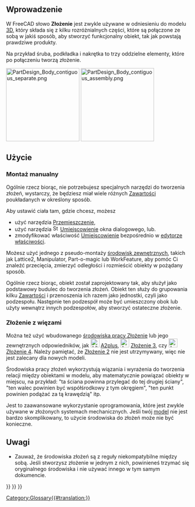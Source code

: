 <languages/>

<span id="Introduction"></span>
==Wprowadzenie==

{{TOCright}}

W FreeCAD słowo '''Złożenie''' jest zwykle używane w odniesieniu do modelu [[Model/pl|3D]], który składa się z kilku rozróżnialnych części, które są połączone ze sobą w jakiś sposób, aby stworzyć funkcjonalny obiekt, tak jak powstają prawdziwe produkty.

Na przykład śruba, podkładka i nakrętka to trzy oddzielne elementy, które po połączeniu tworzą złożenie.

[[File:PartDesign_Body_contiguous_separate.png|x200px]] [[File:PartDesign_Body_contiguous_assembly.png|x200px]]

{{Caption|Z lewej: trzy pojedyncze przylegające bryły, każda z nich modelowana przez [[PartDesign_Body/pl|Zawartość]] środowiska Projekt Części. Z prawej: poszczególne bryły zestawione razem w [[Std_Part/pl|Część]], aby stworzyć złożenie.}}

<span id="Usage"></span>
==Użycie==

<span id="Manual_assembly"></span>
===Montaż manualny===

Ogólnie rzecz biorąc, nie potrzebujesz specjalnych narzędzi do tworzenia złożeń, wystarczy, że będziesz miał wiele różnych [[Body/pl|Zawartości]] poukładanych w określony sposób.

Aby ustawić ciała tam, gdzie chcesz, możesz
* użyć narzędzia [[Std_TransformManip/pl|Przemieszczenie]],
* użyć narzędzia [[File:Std_Placement.svg|16px]] [[Std_Placement/pl|Umiejscowienie]] okna dialogowego, lub.
* zmodyfikować właściwość [[Placement/pl|Umiejscowienie]] bezpośrednio w [[Property_editor/pl|edytorze właściwości]].

Możesz użyć jednego z pseudo-montaży [[External_workbenches/pl|środowisk zewnętrznych]], takich jak Lattice2, Manipulator, Part-o-magic lub WorkFeature, aby pomóc Ci znaleźć przecięcia, zmierzyć odległości i rozmieścić obiekty w pożądany sposób.

Ogólnie rzecz biorąc, obiekt {{Button|[[File:Std_Part.svg|16px]] [[Std_Part/pl|Część]]}} został zaprojektowany tak, aby służył jako podstawowy budulec do tworzenia złożeń. Obiekt ten służy do grupowania kilku [[Body/pl|Zawartości]] i przenoszenia ich razem jako jednostki, czyli jako podzespołu. Następnie ten podzespół może być umieszczony obok lub użyty wewnątrz innych podzespołów, aby stworzyć ostateczne złożenie.

<span id="Constrained_assembly"></span>
===Złożenie z więzami===

Można też użyć wbudowanego [[Assembly_Workbench/pl|środowiska pracy Złożenie]] lub jego zewnętrznych odpowiedników, jak [[File:A2p_workbench.svg|24px]] [[A2plus_Workbench/pl|A2plus]], [[File:Assembly3_workbench_icon.svg|24px]] [[Assembly3_Workbench/pl|Złożenie 3]], czy [[File:Assembly4_workbench_icon.svg|24px]] [[Assembly4_Workbench/pl|Złożenie 4]]. Należy pamiętać, że [[Assembly2_Workbench/pl|Złożenie 2]] nie jest utrzymywany, więc nie jest zalecany dla nowych modeli.

Środowiska pracy złożeń wykorzystują wiązania i wyrażenia do tworzenia relacji między obiektami w modelu, aby matematycznie powiązać obiekty w miejscu, na przykład: "ta ściana powinna przylegać do tej drugiej ściany", "ten walec powinien być współśrodkowy z tym okręgiem", "ten punkt powinien podążać za tą krawędzią" itp.

Jest to zaawansowane wykorzystanie oprogramowania, które jest zwykle używane w złożonych systemach mechanicznych. Jeśli twój [[Model/pl|model]] nie jest bardzo skomplikowany, to użycie środowiska do złożeń może nie być konieczne.

<span id="Notes"></span>
==Uwagi==

* Zauważ, że środowiska złożeń są z reguły niekompatybilne między sobą. Jeśli stworzysz złożenie w jednym z nich, powinieneś trzymać się oryginalnego środowiska i nie używać innego w tym samym dokumencie.


{{Std Base navi{{#translation:}}}}
{{Document objects navi{{#translation:}}}}
{{Userdocnavi{{#translation:}}}}
[[Category:Glossary{{#translation:}}]]